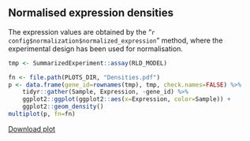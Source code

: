 ## Normalised expression densities

The expression values are obtained by the "`r config$normalization$normalized_expression`" method, where the experimental design has been used for normalisation.

```r
tmp <- SummarizedExperiment::assay(RLD_MODEL)

fn <- file.path(PLOTS_DIR, "Densities.pdf")
p <- data.frame(gene_id=rownames(tmp), tmp, check.names=FALSE) %>%
    tidyr::gather(Sample, Expression, -gene_id) %>%
    ggplot2::ggplot(ggplot2::aes(x=Expression, color=Sample)) +
    ggplot2::geom_density()
multiplot(p, fn=fn)
```

[Download plot](`r fn`)
